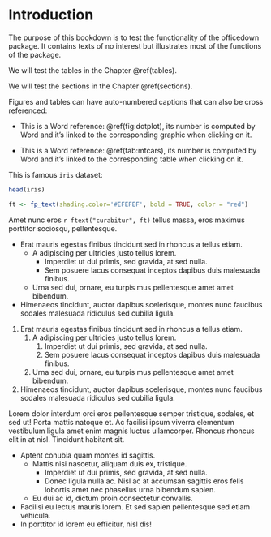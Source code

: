 # Introduction {#intro}

The purpose of this bookdown is to test the functionality of the officedown package. It contains texts 
of no interest but illustrates most of the functions of the package. 

We will test the tables in the Chapter \@ref(tables).

We will test the sections in the Chapter \@ref(sections).

Figures and tables can have auto-numbered captions that can also be 
cross referenced: 

* This is a Word reference: \@ref(fig:dotplot), its number is computed by Word 
and it's linked to the corresponding graphic when clicking on it.


* This is a Word reference: \@ref(tab:mtcars), its number is computed by Word 
and it's linked to the corresponding table when clicking on it.


This is famous `iris` dataset:

```r
head(iris)
```



\newpage


```r
ft <- fp_text(shading.color='#EFEFEF', bold = TRUE, color = "red")
```



Amet nunc eros `r ftext("curabitur", ft)` tellus massa, eros maximus porttitor sociosqu, pellentesque.

* Erat mauris egestas finibus tincidunt sed in rhoncus a tellus etiam. 
    - A adipiscing per ultricies justo tellus lorem. 
        - Imperdiet ut dui primis, sed gravida, at sed nulla. 
        - Sem posuere lacus consequat inceptos dapibus duis malesuada finibus. 
    - Urna sed dui, ornare, eu turpis mus pellentesque amet amet bibendum. 
* Himenaeos tincidunt, auctor dapibus scelerisque, montes nunc faucibus 
sodales malesuada ridiculus sed cubilia ligula.


1. Erat mauris egestas finibus tincidunt sed in rhoncus a tellus etiam. 
    1. A adipiscing per ultricies justo tellus lorem. 
        1. Imperdiet ut dui primis, sed gravida, at sed nulla. 
        2. Sem posuere lacus consequat inceptos dapibus duis malesuada finibus. 
    2. Urna sed dui, ornare, eu turpis mus pellentesque amet amet bibendum. 
2. Himenaeos tincidunt, auctor dapibus scelerisque, montes nunc faucibus 
sodales malesuada ridiculus sed cubilia ligula.


Lorem dolor interdum orci eros pellentesque semper tristique, sodales, et sed
ut! Porta mattis natoque et. Ac facilisi ipsum viverra elementum vestibulum
ligula amet enim magnis luctus ullamcorper. Rhoncus rhoncus elit in at nisl.
Tincidunt habitant sit.


* Aptent conubia quam montes id sagittis.
    - Mattis nisi nascetur, aliquam duis ex, tristique.
        - Imperdiet ut dui primis, sed gravida, at sed nulla. 
        - Donec ligula nulla ac. Nisl ac at accumsan sagittis eros felis lobortis amet 
        nec phasellus urna bibendum sapien.
    - Eu dui ac id, dictum proin consectetur convallis.
* Facilisi eu lectus mauris lorem. Et sed sapien pellentesque sed etiam vehicula. 
* In porttitor id lorem eu efficitur, nisl dis!

